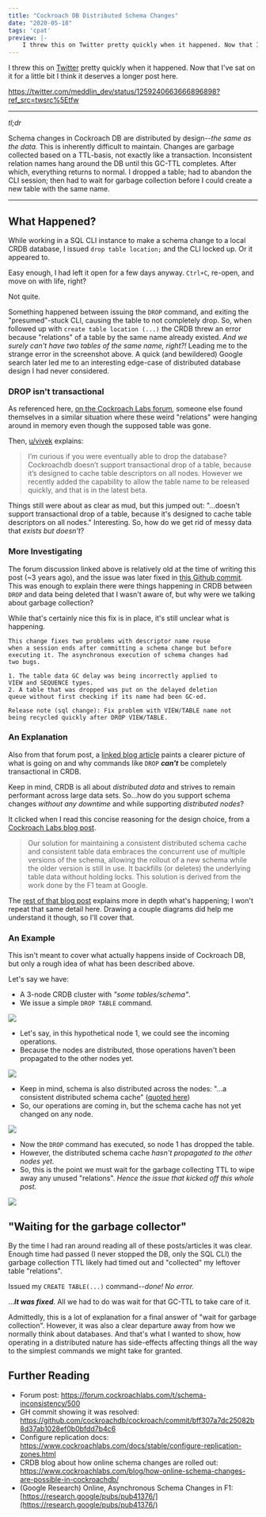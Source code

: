 ```yaml
---
title: "Cockroach DB Distributed Schema Changes"
date: "2020-05-18"
tags: 'cpat'
preview: |-
    I threw this on Twitter pretty quickly when it happened. Now that I've sat on it for a little bit I think it deserves a longer post here. Schema changes in Cockroach DB are distributed by design--the same as the data. This is inherently difficult to maintain.
---
```


I threw this on [Twitter](https://twitter.com/meddlin_dev/status/1259240663666896898) pretty quickly when it happened. Now that I've sat on it for a little bit I think it deserves a longer post here.

https://twitter.com/meddlin_dev/status/1259240663666896898?ref_src=twsrc%5Etfw

<hr />

_tl;dr_

Schema changes in Cockroach DB are distributed by design--_the same as the data._ This is inherently difficult to maintain. Changes are garbage collected based on a TTL-basis, not exactly like a transaction. Inconsistent relation names hang around the DB until this GC-TTL completes. After which, everything returns to normal. I dropped a table; had to abandon the CLI session; then had to wait for garbage collection before I could create a new table with the same name.

<hr />

## What Happened?

While working in a SQL CLI instance to make a schema change to a local CRDB database, I issued `drop table location;` and the CLI locked up. Or it appeared to.

Easy enough, I had left it open for a few days anyway. `Ctrl+C`, re-open, and move on with life, right?

Not quite.

Something happened between issuing the `DROP` command, and exiting the "presumed"-stuck CLI, causing the table to not completely drop. So, when followed up with `create table location (...)` the CRDB threw an error because "relations" of a table by the same name already existed. _And we surely can't have two tables of the same name, right?!_ Leading me to the strange error in the screenshot above. A quick (and bewildered) Google search later led me to an interesting edge-case of distributed database design I had never considered.

### DROP isn't transactional

As referenced here, [on the Cockroach Labs forum](https://forum.cockroachlabs.com/t/schema-inconsistency/500), someone else found themselves in a similar situation where these weird "relations" were hanging around in memory even though the supposed table was gone.

Then, [u/vivek](https://forum.cockroachlabs.com/u/vivek) explains:

> I’m curious if you were eventually able to drop the database? Cockroachdb doesn’t support transactional drop of a table, because it’s designed to cache table descriptors on all nodes. However we recently added the capability to allow the table name to be released quickly, and that is in the latest beta.

Things still were about as clear as mud, but this jumped out: "...doesn't support transactional drop of a table, because it's designed to cache table descriptors on all nodes." Interesting. So, how do we get rid of messy data that _exists but doesn't_?

### More Investigating

The forum discussion linked above is relatively old at the time of writing this post (~3 years ago), and the issue was later fixed in [this Github commit](https://github.com/cockroachdb/cockroach/commit/bff307a7dc25082b8d37ab1028ef0b0bfdd7b4c6). This was enough to explain there were things happening in CRDB between `DROP` and data being deleted that I wasn't aware of, but why were we talking about garbage collection?

While that's certainly nice this fix is in place, it's still unclear what is happening.

> 
```
This change fixes two problems with descriptor name reuse
when a session ends after committing a schema change but before
executing it. The asynchronous execution of schema changes had
two bugs.

1. The table data GC delay was being incorrectly applied to
VIEW and SEQUENCE types.
2. A table that was dropped was put on the delayed deletion
queue without first checking if its name had been GC-ed.

Release note (sql change): Fix problem with VIEW/TABLE name not
being recycled quickly after DROP VIEW/TABLE.
```

### An Explanation

Also from that forum post, a [linked blog article](https://www.cockroachlabs.com/blog/how-online-schema-changes-are-possible-in-cockroachdb/) paints a clearer picture of what is going on and why commands like `DROP`  _**can't**_ be completely transactional in CRDB.

Keep in mind, CRDB is all about _distributed data_ and strives to remain performant across large data sets. So...how do you support schema changes _without any downtime_ and while supporting _distributed nodes_?

It clicked when I read this concise reasoning for the design choice, from a [Cockroach Labs blog post](https://www.cockroachlabs.com/blog/how-online-schema-changes-are-possible-in-cockroachdb/).

> Our solution for maintaining a consistent distributed schema cache and consistent table data embraces the concurrent use of multiple versions of the schema, allowing the rollout of a new schema while the older version is still in use. It backfills (or deletes) the underlying table data without holding locks. This solution is derived from the work done by the F1 team at Google.

The [rest of that blog post](https://www.cockroachlabs.com/blog/how-online-schema-changes-are-possible-in-cockroachdb/) explains more in depth what's happening; I won't repeat that same detail here. Drawing a couple diagrams did help me understand it though, so I'll cover that.

### An Example

This isn't meant to cover what actually happens inside of Cockroach DB, but only a rough idea of what has been described above.

Let's say we have:

- A 3-node CRDB cluster with _"some tables/schema"_.
- We issue a simple `DROP TABLE` command.

<img src="https://meddlin-web.s3.us-east-2.amazonaws.com/2020-05-11_post_crdb-distributed-schema/schema-01.png" />

- Let's say, in this hypothetical node 1, we could see the incoming operations.
- Because the nodes are distributed, those operations haven't been propagated to the other nodes yet.

<img src="https://meddlin-web.s3.us-east-2.amazonaws.com/2020-05-11_post_crdb-distributed-schema/schema-02.png" />

- Keep in mind, schema is also distributed across the nodes: "...a consistent distributed schema cache" ([quoted here](https://www.cockroachlabs.com/blog/how-online-schema-changes-are-possible-in-cockroachdb/))
- So, our operations are coming in, but the schema cache has not yet changed on any node.

<img src="https://meddlin-web.s3.us-east-2.amazonaws.com/2020-05-11_post_crdb-distributed-schema/schema-03.png" />

- Now the `DROP` command has executed, so node 1 has dropped the table.
- However, the distributed schema cache _hasn't propagated to the other nodes yet._
- So, this is the point we must wait for the garbage collecting TTL to wipe away any unused "relations". _Hence the issue that kicked off this whole post._

<img src="https://meddlin-web.s3.us-east-2.amazonaws.com/2020-05-11_post_crdb-distributed-schema/schema-04.png" />

## "Waiting for the garbage collector"

By the time I had ran around reading all of these posts/articles it was clear. Enough time had passed (I never stopped the DB, only the SQL CLI) the garbage collection TTL likely had timed out and "collected" my leftover table "relations". 

Issued my `CREATE TABLE(...)` command--_done! No error._

..._**It was fixed**_. All we had to do was wait for that GC-TTL to take care of it.

Admittedly, this is a lot of explanation for a final answer of "wait for garbage collection". However, it was also a clear departure away from how we normally think about databases. And that's what I wanted to show, how operating in a distributed nature has side-effects affecting things all the way to the simplest commands we might take for granted.

## Further Reading

- Forum post: https://forum.cockroachlabs.com/t/schema-inconsistency/500
- GH commit showing it was resolved: https://github.com/cockroachdb/cockroach/commit/bff307a7dc25082b8d37ab1028ef0b0bfdd7b4c6
- Configure replication docs: https://www.cockroachlabs.com/docs/stable/configure-replication-zones.html
- CRDB blog about how online schema changes are rolled out: https://www.cockroachlabs.com/blog/how-online-schema-changes-are-possible-in-cockroachdb/
- (Google Research) Online, Asynchronous Schema Changes in F1: [https://research.google/pubs/pub41376/](https://research.google/pubs/pub41376/)